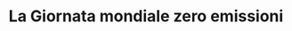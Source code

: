 ---
description: "Sensibilizza sull’importanza di ridurre la propria impronta ecologica attraverso comportamenti consapevoli.
Iniziative come car pooling, riduzione dei consumi, uso di dispositivi a basso consumo e preferenza per prodotti ricondizionati possono essere promosse anche nei comuni lepini, con campagne mirate, incontri informativi e coinvolgimento dei negozi locali.
"
title: "La Giornata mondiale zero emissioni"
---